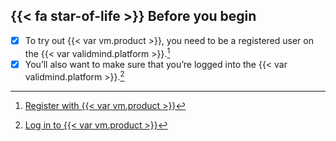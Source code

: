 ::: {.attn}

## {{< fa star-of-life >}} Before you begin

- [x] To try out {{< var vm.product >}}, you need to be a registered user on the {{< var validmind.platform >}}.^[[Register with {{< var vm.product >}}](/guide/configuration/register-with-validmind.qmd)]
- [x] You'll also want to make sure that you're logged into the {{< var validmind.platform >}}.^[ [Log in to {{< var vm.product >}}](/guide/configuration/log-in-to-validmind.qmd)]

:::